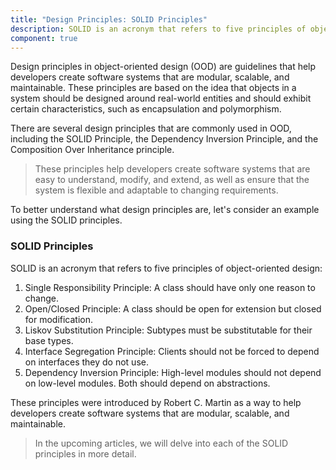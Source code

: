 ```yaml
---
title: "Design Principles: SOLID Principles"
description: SOLID is an acronym that refers to five principles of object-oriented design, Single Responsibility Principle, Open/Closed Principle, Liskov Substitution Principle, Interface Segregation Principle, & Dependency Inversion Principle.
component: true
---
```


Design principles in object-oriented design (OOD) are guidelines that help developers create software systems that are modular, scalable, and maintainable. These principles are based on the idea that objects in a system should be designed around real-world entities and should exhibit certain characteristics, such as encapsulation and polymorphism.

There are several design principles that are commonly used in OOD, including the SOLID Principle, the Dependency Inversion Principle, and the Composition Over Inheritance principle.

> These principles help developers create software systems that are easy to understand, modify, and extend, as well as ensure that the system is flexible and adaptable to changing requirements.

To better understand what design principles are, let's consider an example using the SOLID principles.

### SOLID Principles

SOLID is an acronym that refers to five principles of object-oriented design:

1. Single Responsibility Principle: A class should have only one reason to change.
2. Open/Closed Principle: A class should be open for extension but closed for modification.
3. Liskov Substitution Principle: Subtypes must be substitutable for their base types.
4. Interface Segregation Principle: Clients should not be forced to depend on interfaces they do not use.
5. Dependency Inversion Principle: High-level modules should not depend on low-level modules. Both should depend on abstractions.

These principles were introduced by Robert C. Martin as a way to help developers create software systems that are modular, scalable, and maintainable.

> In the upcoming articles, we will delve into each of the SOLID principles in more detail.
